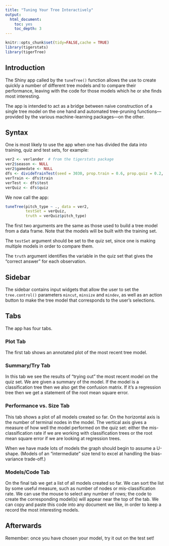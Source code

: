 ```yaml
---
title: "Tuning Your Tree Interactively"
output:
  html_document:
    toc: yes
    toc_depth: 3
---
```


```r
knitr::opts_chunk$set(tidy=FALSE,cache = TRUE)
library(tigerstats)
library(tigerTree)
```

## Introduction

The Shiny app called by the `tuneTree()` function allows the use to create quickly a number of different tree models and to compare their performance, leaving with the code for those models which he or she finds most interesting.

The app is intended to act as a bridge between naive construction of a single tree model on the one hand and automated tree-pruning functions---provided by the various machine-learning packages---on the other.

## Syntax

One is most likely to use the app when one has divided the data into training, quiz and test sets, for example:

```r
ver2 <- verlander  # from the tigerstats package
ver2$season <- NULL
ver2$gamedate <- NULL
dfs <- divideTrainTest(seed = 3030, prop.train = 0.6, prop.quiz = 0.2, data = ver2)
verTrain <- dfs$train
verTest <- dfs$test
verQuiz <- dfs$quiz
```

We now call the app:

```r
tuneTree(pitch_type ~ ., data = ver2, 
         testSet = verQuiz, 
         truth = verQuiz$pitch_type)
```

The first two arguments are the same as those used to build a tree model from a data frame.  Note that the models will be built with the training set.

The `testSet` argument should be set to the quiz set, since one is making multiple models in order to compare them.

The `truth` argument identifies the variable in the quiz set that gives the "correct answer" for each observation.

## Sidebar

The sidebar contains input widgets that allow the user to set the `tree.control()` parameters `mincut`, `minsize` and `mindev`, as well as an action button to make the tree model that corresponds to the user's selections.

## Tabs

The app has four tabs.

### Plot Tab

The first tab shows an annotated plot of the most recent tree model.

### Summary/Try Tab

In this tab we see the results of "trying out" the most recent model on the quiz set.  We are given a summary of the model.  If the model is a classification tree then we also get the confusion matrix.  If it's a regression tree then we get a statement of the root mean square error.

### Performance vs. Size Tab

This tab shows a plot of all models created so far.  On the horizontal axis is the number of terminal nodes in the model.  The vertical axis gives a measure of how well the model performed on the quiz set:  either the mis-classification rate if we are working with classification trees or the root mean square error if we are looking at regression trees.

When we have made lots of models the graph should begin to assume a U-shape.  (Models of an "intermediate" size tend to excel at handling the bias-variance trade-off.)

### Models/Code Tab

On the final tab we get a list of all models created so far.  We can sort the list by some useful measure, such as number of nodes or mis-classification rate.  We can use the mouse to select any number of rows; the code to create the corresponding model(s) will appear near the top of the tab.  We can copy and paste this code into any document we like, in order to keep a record the most interesting models.

## Afterwards

Remember:  once you have chosen your model, try it out on the test set!




